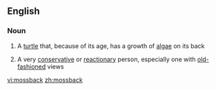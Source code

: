 ==English==

===Noun===
{{en-noun}}

# A [[turtle]] that, because of its age, has a growth of [[alga]]e on its back
# {{context|by extension}} A very [[conservative]] or [[reactionary]] person, especially one with [[old-fashioned]] views

[[vi:mossback]]
[[zh:mossback]]